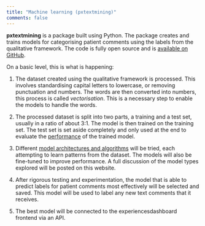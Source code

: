 ```yaml
---
title: "Machine learning (pxtextmining)"
comments: false
---
```


**pxtextmining** is a package built using Python. The package creates and trains models for categorising patient comments using the labels from the qualitative framework. The code is fully open source and is [available on GitHub](https://github.com/CDU-data-science-team/pxtextmining).

On a basic level, this is what is happening:

1. The dataset created using the qualitative framework is processed. This involves standardising capital letters to lowercase, or removing punctuation and numbers. The words are then converted into numbers, this process is called *vectorisation*. This is a necessary step to enable the models to handle the words.

2. The processed dataset is split into two parts, a training and a test set, usually in a ratio of about 3:1. The model is then trained on the training set. The test set is set aside completely and only used at the end to evaluate the [performance](performance_metrics.qmd) of the trained model.

3. Different [model architectures and algorithms](model_selection.qmd) will be tried, each attempting to learn patterns from the dataset. The models will also be fine-tuned to improve performance. A full discussion of the model types explored will be posted on this website.

4. After rigorous testing and experimentation, the model that is able to predict labels for patient comments most effectively will be selected and saved. This model will be used to label any new text comments that it receives.

5. The best model will be connected to the experiencesdashboard frontend via an API. 
